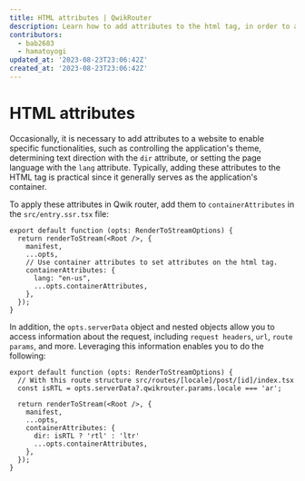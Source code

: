 ```yaml
---
title: HTML attributes | QwikRouter
description: Learn how to add attributes to the html tag, in order to add "lang" or other custom attributes.
contributors:
  - bab2683
  - hamatoyogi
updated_at: '2023-08-23T23:06:42Z'
created_at: '2023-08-23T23:06:42Z'
---
```


# HTML attributes

Occasionally, it is necessary to add attributes to a website to enable specific functionalities, such as controlling the application's theme, determining text direction with the `dir` attribute, or setting the page language with the `lang` attribute. Typically, adding these attributes to the HTML tag is practical since it generally serves as the application's container.

To apply these attributes in Qwik router, add them to `containerAttributes` in the `src/entry.ssr.tsx` file:

```tsx
export default function (opts: RenderToStreamOptions) {
  return renderToStream(<Root />, {
    manifest,
    ...opts,
    // Use container attributes to set attributes on the html tag.
    containerAttributes: {
      lang: "en-us",
      ...opts.containerAttributes,
    },
  });
}
```

In addition, the `opts.serverData` object and nested objects allow you to access information about the request, including `request headers`, `url`, `route params`, and more. Leveraging this information enables you to do the following:

```tsx
export default function (opts: RenderToStreamOptions) {
  // With this route structure src/routes/[locale]/post/[id]/index.tsx
  const isRTL = opts.serverData?.qwikrouter.params.locale === 'ar';

  return renderToStream(<Root />, {
    manifest,
    ...opts,
    containerAttributes: {
      dir: isRTL ? 'rtl' : 'ltr'
      ...opts.containerAttributes,
    },
  });
}
```

